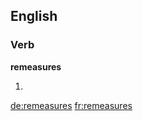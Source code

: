 ==English==

===Verb===
'''remeasures'''

# {{third-person singular of|[[remeasure]]}}

[[de:remeasures]]
[[fr:remeasures]]
